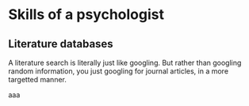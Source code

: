 # Skills of a psychologist

## Literature databases
 
A literature search is literally just like googling. But rather than googling random information, you just googling for journal articles, in a more targetted manner.

aaa


